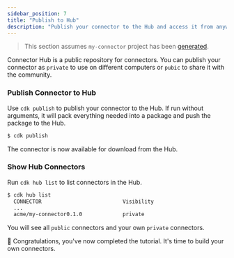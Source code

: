 ```yaml
---
sidebar_position: 7
title: "Publish to Hub"
description: "Publish your connector to the Hub and access it from anywhere."
---
```


> This section assumes `my-connector` project has been [generated].

Connector Hub is a public repository for connectors. You can publish your connector as `private` to use on different computers or `pubic` to share it with the community.

### Publish Connector to Hub

Use `cdk publish` to publish your connector to the Hub. If run without arguments, it will pack everything needed into a package and push the package to the Hub.


```bash copy="fl"
$ cdk publish
```

The connector is now available for download from the Hub.


### Show Hub Connectors

Run `cdk hub list` to list connectors in the Hub.


```bash copy="fl"
$ cdk hub list
  CONNECTOR                          Visibility
  ...
  acme/my-connector0.1.0             private
```

You will see all `public` connectors and your own `private` connectors.

:tada: Congratulations, you've now completed the tutorial. It's time to build your own connectors.

[generated]: ./generate.mdx

